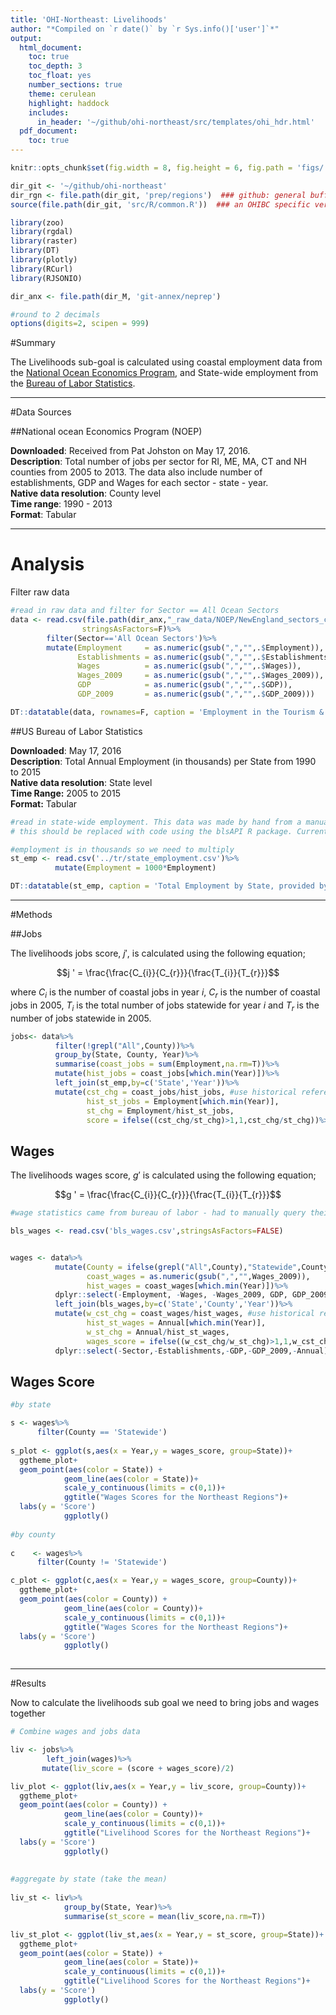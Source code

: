 ```yaml
---
title: 'OHI-Northeast: Livelihoods'
author: "*Compiled on `r date()` by `r Sys.info()['user']`*"
output: 
  html_document:
    toc: true
    toc_depth: 3
    toc_float: yes
    number_sections: true
    theme: cerulean
    highlight: haddock
    includes: 
      in_header: '~/github/ohi-northeast/src/templates/ohi_hdr.html'
  pdf_document:
    toc: true
---
```



``` r
knitr::opts_chunk$set(fig.width = 8, fig.height = 6, fig.path = 'figs/', message = FALSE, warning = FALSE, echo=F)

dir_git <- '~/github/ohi-northeast'
dir_rgn <- file.path(dir_git, 'prep/regions')  ### github: general buffer region shapefiles
source(file.path(dir_git, 'src/R/common.R'))  ### an OHIBC specific version of common.R

library(zoo)
library(rgdal)
library(raster)
library(DT)
library(plotly)
library(RCurl)
library(RJSONIO)

dir_anx <- file.path(dir_M, 'git-annex/neprep')

#round to 2 decimals
options(digits=2, scipen = 999)
```

#Summary

The Livelihoods sub-goal is calculated using coastal employment data from the [National Ocean Economics Program](http://www.oceaneconomics.org/), and State-wide employment from the [Bureau of Labor Statistics](http://www.bls.gov/data/).

***

#Data Sources

##National ocean Economics Program (NOEP)

**Downloaded**: Received from Pat Johston on May 17, 2016.  
**Description**:  Total number of jobs per sector for RI, ME, MA, CT and NH counties from 2005 to 2013. The data also include number of establishments, GDP and Wages for each sector - state - year.  
**Native data resolution**: County level   
**Time range**: 1990 - 2013  
**Format**:  Tabular  

***

# Analysis

Filter raw data

```r

#read in raw data and filter for Sector == All Ocean Sectors
data <- read.csv(file.path(dir_anx,"_raw_data/NOEP/NewEngland_sectors_counties-2.csv"),
                stringsAsFactors=F)%>%
        filter(Sector=='All Ocean Sectors')%>%
        mutate(Employment     = as.numeric(gsub(",","",.$Employment)),
               Establishments = as.numeric(gsub(",","",.$Establishments)),
               Wages          = as.numeric(gsub(",","",.$Wages)),
               Wages_2009     = as.numeric(gsub(",","",.$Wages_2009)),
               GDP            = as.numeric(gsub(",","",.$GDP)),
               GDP_2009       = as.numeric(gsub(",","",.$GDP_2009)))

DT::datatable(data, rownames=F, caption = 'Employment in the Tourism & Recreation sector of Coastal Jobs in New England provided by NOEP')

```


##US Bureau of Labor Statistics

**Downloaded**: May 17, 2016  
**Description**: Total Annual Employment (in thousands) per State from 1990 to 2015  
**Native data resolution**: State level  
**Time Range:** 2005 to 2015  
**Format:** Tabular  


```r
#read in state-wide employment. This data was made by hand from a manual query on the BLS.gov site: http://data.bls.gov/pdq/SurveyOutputServlet. 
# this should be replaced with code using the blsAPI R package. Currently waiting on a response from the maintainer: https://github.com/mikeasilva/blsAPI/issues/7

#employment is in thousands so we need to multiply
st_emp <- read.csv('../tr/state_employment.csv')%>%
          mutate(Employment = 1000*Employment)

DT::datatable(st_emp, caption = 'Total Employment by State, provided by the Bureau of Labor Statistics',rownames=FALSE)


```



***

#Methods

##Jobs

The livelihoods jobs score, $j '$, is calculated using the following equation; 

$$j ' = \frac{\frac{C_{i}}{C_{r}}}{\frac{T_{i}}{T_{r}}}$$

where $C_{i}$ is the number of coastal jobs in year *i*, $C_{r}$ is the number of coastal jobs in 2005, ${T_{i}}$ is the total number of jobs statewide for year *i* and ${T_{r}}$ is the number of jobs statewide in 2005.


```r

jobs<- data%>%
          filter(!grepl("All",County))%>%
          group_by(State, County, Year)%>%
          summarise(coast_jobs = sum(Employment,na.rm=T))%>%
          mutate(hist_jobs = coast_jobs[which.min(Year)])%>%
          left_join(st_emp,by=c('State','Year'))%>%
          mutate(cst_chg = coast_jobs/hist_jobs, #use historical reference point from 2005
                 hist_st_jobs = Employment[which.min(Year)],
                 st_chg = Employment/hist_st_jobs,
                 score = ifelse((cst_chg/st_chg)>1,1,cst_chg/st_chg))%>%as.data.frame()

```

## Wages

The livelihoods wages score, $g'$ is calculated using the following equation;

$$g ' = \frac{\frac{C_{i}}{C_{r}}}{\frac{T_{i}}{T_{r}}}$$


```r

#wage statistics came from bureau of labor - had to manually query their online database and copy and paste the data for each county into an excel sheet (bls_wages.csv). Not ideal but their public api is awful and only gets data for years 2013-2015

bls_wages <- read.csv('bls_wages.csv',stringsAsFactors=FALSE)


wages <- data%>%
          mutate(County = ifelse(grepl("All",County),"Statewide",County),
                 coast_wages = as.numeric(gsub(",","",Wages_2009)),
                 hist_wages = coast_wages[which.min(Year)])%>%
          dplyr::select(-Employment, -Wages, -Wages_2009, GDP, GDP_2009)%>%
          left_join(bls_wages,by=c('State','County','Year'))%>%
          mutate(w_cst_chg = coast_wages/hist_wages, #use historical reference point from 2005
                 hist_st_wages = Annual[which.min(Year)],
                 w_st_chg = Annual/hist_st_wages,
                 wages_score = ifelse((w_cst_chg/w_st_chg)>1,1,w_cst_chg/w_st_chg))%>%as.data.frame()%>%
          dplyr::select(-Sector,-Establishments,-GDP,-GDP_2009,-Annual)


```

## Wages Score


```r

#by state

s <- wages%>%
      filter(County == 'Statewide')
  
s_plot <- ggplot(s,aes(x = Year,y = wages_score, group=State))+
  ggtheme_plot+
  geom_point(aes(color = State)) +
            geom_line(aes(color = State))+
            scale_y_continuous(limits = c(0,1))+
            ggtitle("Wages Scores for the Northeast Regions")+
  labs(y = 'Score')
            ggplotly()
            
#by county
            
c    <- wages%>%
      filter(County != 'Statewide') 

c_plot <- ggplot(c,aes(x = Year,y = wages_score, group=County))+
  ggtheme_plot+
  geom_point(aes(color = County)) +
            geom_line(aes(color = County))+
            scale_y_continuous(limits = c(0,1))+
            ggtitle("Wages Scores for the Northeast Regions")+
  labs(y = 'Score')
            ggplotly()
           
```



***

#Results

Now to calculate the livelihoods sub goal we need to bring jobs and wages together

```r

# Combine wages and jobs data

liv <- jobs%>%
        left_join(wages)%>%
       mutate(liv_score = (score + wages_score)/2)

liv_plot <- ggplot(liv,aes(x = Year,y = liv_score, group=County))+
  ggtheme_plot+
  geom_point(aes(color = County)) +
            geom_line(aes(color = County))+
            scale_y_continuous(limits = c(0,1))+
            ggtitle("Livelihood Scores for the Northeast Regions")+
  labs(y = 'Score')
            ggplotly()
            
            
#aggregate by state (take the mean)
            
liv_st <- liv%>%
            group_by(State, Year)%>%
            summarise(st_score = mean(liv_score,na.rm=T))

liv_st_plot <- ggplot(liv_st,aes(x = Year,y = st_score, group=State))+
  ggtheme_plot+
  geom_point(aes(color = State)) +
            geom_line(aes(color = State))+
            scale_y_continuous(limits = c(0,1))+
            ggtitle("Livelihood Scores for the Northeast Regions")+
  labs(y = 'Score')
            ggplotly()

```




